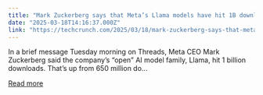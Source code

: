 ```yaml
---
title: "Mark Zuckerberg says that Meta’s Llama models have hit 1B downloads"
date: "2025-03-18T14:16:37.000Z"
link: "https://techcrunch.com/2025/03/18/mark-zuckerberg-says-that-metas-llama-models-have-hit-1b-downloads/"
---
```


In a brief message Tuesday morning on Threads, Meta CEO Mark Zuckerberg said the company&#8217;s &#8220;open&#8221; AI model family, Llama, hit 1 billion downloads. That&#8217;s up from 650 million do...

[Read more](https://techcrunch.com/2025/03/18/mark-zuckerberg-says-that-metas-llama-models-have-hit-1b-downloads/)
